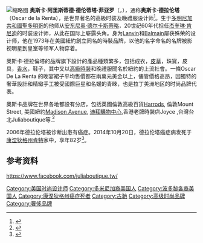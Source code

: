 [[File:Oscar_de_la_Renta_by_foto_di_matti.jpg|缩略图]]
'''奥斯卡·阿里斯蒂德·德伦蒂塔·菲亚罗'''（{{lang-es|Óscar Arístides Renta Fiallo}}，{{bd|1932年|7月22日|2014年|10月20日|catIdx=Renta}}），通称'''奥斯卡·德拉伦塔'''（Oscar de la Renta），是世界著名的高級时装及晚禮服设计师<ref>{{Cite book|title=时尚达人必知的世界名牌 经典服饰|last=霓裳奢苑编著|first=|publisher=北京：中国铁道出版社|year=2013.01|isbn=978-7-113-14795-2|location=|pages=202}}</ref>。生于[[多明尼加共和國|多明尼加共和國]][[聖多明哥|聖多明哥]]的他师从[[安东尼奥·德尔卡斯蒂略|安东尼奥·德尔卡斯蒂略]]，20世纪60年代担任[[杰奎琳·肯尼迪|杰奎琳·肯尼迪]]的时装设计师，从此在国际上崭露头角。身为[[Lanvin|Lanvin]]和[[寶曼|Balmain]]屡获殊荣的设计师，他在1973年在美國紐約創立同名的時裝品牌，以他的名字命名的名牌被影视明星到皇室等领军人物穿着。

奧斯卡·德拉倫塔的品牌旗下設計的產品種類繁多，包括成衣，[[皮草|皮草]]，珠寶，皮具，[[香水|香水]]，鞋子，其中又以[[高級時裝|高級時裝]]和晚禮服聞名於紐約的上流社會。一條Oscar De La Renta 的晚宴裙子平均售價都在兩萬元美金以上，儘管價格高昂，因獨特的奢華設計和精緻手工被受國際巨星和名媛的青睞，也是拉丁美洲地区的时尚品牌代表。

奧斯卡品牌在世界各地都設有分店，包括英國倫敦高級百貨[[Harrods|Harrods]], 倫敦Mount Street, 美國紐約[[Madison_Avenue|Madison Avenue]], [[迪拜購物中心|迪拜購物中心]],香港老牌時裝店Joyce ,台灣台北Juliaboutique等.<ref>{{cite web|url=https://www.oscardelarenta.com/find-store|title=Find a store|publisher=ABC|date=17 January 2018|accessdate=17 January 2018|6=|archive-date=2019-06-05|archive-url=https://web.archive.org/web/20190605113051/https://www.oscardelarenta.com/find-store|dead-url=no}}</ref>

2006年德拉伦塔被诊断出患有癌症。2014年10月20日，德拉伦塔癌症病发死于[[康涅狄格州|康涅狄格州]][[肯特_(康涅狄格州)|肯特]]家中，享年82岁<ref>{{cite web|url=http://abcnews.go.com/Entertainment/fashion-icon-oscar-de-la-renta-dies-82/story?id=26332287|title=Iconic Fashion Designer Oscar de la Renta Dies at 82|publisher=ABC|date=20 October 2014|accessdate=20 October 2014|archive-date=2020-11-18|archive-url=https://web.archive.org/web/20201118180417/https://abcnews.go.com/Entertainment/fashion-icon-oscar-de-la-renta-dies-82/story?id=26332287|dead-url=no}}</ref>。

==参考资料==
{{reflist}}
{{设计师品牌}}
{{Authority control}}
{{DEFAULTSORT: Renta, Óscar de la}}
[[Category:美国时尚设计师|Category:美国时尚设计师]]
[[Category:多米尼加裔美国人|Category:多米尼加裔美国人]]
[[Category:波多黎各裔美国人|Category:波多黎各裔美国人]]
[[Category:康涅狄格州癌症死者|Category:康涅狄格州癌症死者]]
[[Category:古驰|Category:古驰]]
[[Category:高级时尚品牌|Category:高级时尚品牌]]
[[Category:奢侈品牌|Category:奢侈品牌]]
https://www.facebook.com/juliaboutique.tw/